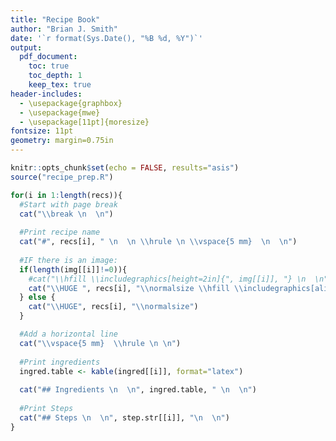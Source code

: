 ```yaml
---
title: "Recipe Book"
author: "Brian J. Smith"
date: '`r format(Sys.Date(), "%B %d, %Y")`'
output: 
  pdf_document:
    toc: true
    toc_depth: 1
    keep_tex: true
header-includes:
  - \usepackage{graphbox}
  - \usepackage{mwe}
  - \usepackage[11pt]{moresize}
fontsize: 11pt
geometry: margin=0.75in
---
```



```r
knitr::opts_chunk$set(echo = FALSE, results="asis")
source("recipe_prep.R")
```

```r
for(i in 1:length(recs)){
  #Start with page break
  cat("\\break \n  \n")
  
  #Print recipe name
  cat("#", recs[i], " \n  \n \\hrule \n \\vspace{5 mm}  \n  \n")  
  
  #IF there is an image:
  if(length(img[[i]]!=0)){
    #cat("\\hfill \\includegraphics[height=2in]{", img[[i]], "} \n  \n", sep="")
    cat("\\HUGE ", recs[i], "\\normalsize \\hfill \\includegraphics[align=c, height=3in]{", img[[i]], "} \n  \n", sep="")
  } else {
    cat("\\HUGE", recs[i], "\\normalsize")
  }

  #Add a horizontal line
  cat("\\vspace{5 mm}  \\hrule \n \n")
  
  #Print ingredients
  ingred.table <- kable(ingred[[i]], format="latex")
    
  cat("## Ingredients \n  \n", ingred.table, " \n  \n")
  
  #Print Steps
  cat("## Steps \n  \n", step.str[[i]], "\n  \n")
}

```
